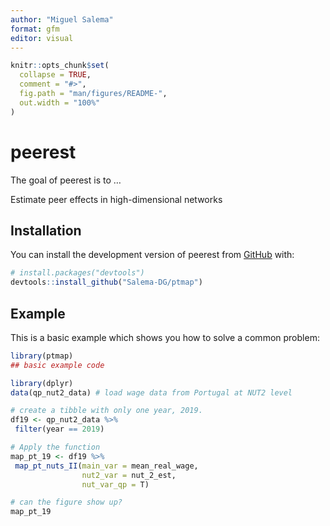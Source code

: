 ```yaml
---
author: "Miguel Salema"
format: gfm 
editor: visual
---
```


<!-- README.md is generated from README.Rmd. Please edit that file -->

```r
knitr::opts_chunk$set(
  collapse = TRUE,
  comment = "#>",
  fig.path = "man/figures/README-",
  out.width = "100%"
)
```

# peerest

<!-- badges: start -->

<!-- badges: end -->

The goal of peerest is to ...

Estimate peer effects in high-dimensional networks

## Installation

You can install the development version of peerest from [GitHub](https://github.com/) with:

``` r
# install.packages("devtools")
devtools::install_github("Salema-DG/ptmap")
```

## Example

This is a basic example which shows you how to solve a common problem:

```r
library(ptmap)
## basic example code

library(dplyr)
data(qp_nut2_data) # load wage data from Portugal at NUT2 level

# create a tibble with only one year, 2019.
df19 <- qp_nut2_data %>%
 filter(year == 2019)

# Apply the function
map_pt_19 <- df19 %>%
 map_pt_nuts_II(main_var = mean_real_wage,
                nut2_var = nut_2_est,
                nut_var_qp = T)
```

```r
# can the figure show up?
map_pt_19
```
